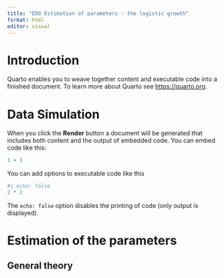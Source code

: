 ```yaml
---
title: "EDO Estimation of parameters : the logistic growth"
format: html
editor: visual
---
```


# Introduction

Quarto enables you to weave together content and executable code into a finished document. To learn more about Quarto see <https://quarto.org>.

# Data Simulation

When you click the **Render** button a document will be generated that includes both content and the output of embedded code. You can embed code like this:

```r
1 + 1
```

You can add options to executable code like this

```r
#| echo: false
2 * 2
```

The `echo: false` option disables the printing of code (only output is displayed).

# Estimation of the parameters

## General theory

